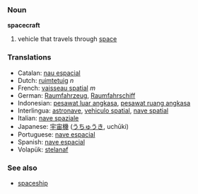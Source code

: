 === Noun ===

'''spacecraft'''

# vehicle that travels through [[space]]

=== Translations ===
*Catalan: [[nau espacial]] 
*Dutch: [[ruimtetuig]] ''n''
*French: [[vaisseau spatial]] ''m''
*German: [[Raumfahrzeug]], [[Raumfahrschiff]] 
*Indonesian: [[pesawat luar angkasa]], [[pesawat ruang angkasa]]
*Interlingua: [[astronave]], [[vehiculo spatial]], [[nave spatial]] 
*Italian: [[nave spaziale]] 
*Japanese: [[宇宙機]] ([[うちゅうき]], uchūki)
*Portuguese: [[nave espacial]] 
*Spanish: [[nave espacial]]
*Volapük: [[stelanaf]]

=== See also ===
*[[spaceship]]
